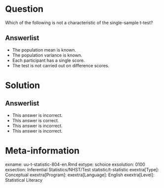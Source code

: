 Question
========
  
Which of the following is not a characteristic of the single-sample t-test?
  
Answerlist
----------
* The population mean is known.
* The population variance is known.
* Each participant has a single score.
* The test is not carried out on difference scores.

Solution
========


Answerlist
----------
* This answer is incorrect.
* This answer is correct.
* This answer is incorrect.
* This answer is incorrect.

Meta-information
================
exname: uu-t-statistic-804-en.Rmd
extype: schoice
exsolution: 0100
exsection: Inferential Statistics/NHST/Test statistic/t-statistic
exextra[Type]: Conceptual
exextra[Program]: 
exextra[Language]: English
exextra[Level]: Statistical Literacy
